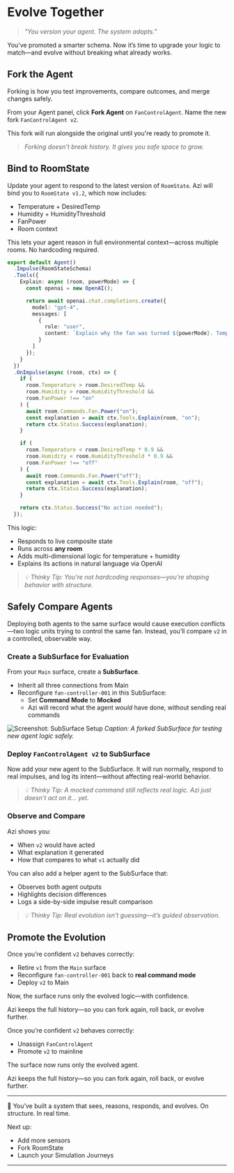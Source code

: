 # Evolve Together

> *"You version your agent. The system adapts."*

You’ve promoted a smarter schema. Now it’s time to upgrade your logic to match—and evolve without breaking what already works.

## Fork the Agent

Forking is how you test improvements, compare outcomes, and merge changes safely.

From your Agent panel, click **Fork Agent** on `FanControlAgent`. Name the new fork `FanControlAgent v2`.

This fork will run alongside the original until you're ready to promote it.

> *Forking doesn’t break history. It gives you safe space to grow.*

## Bind to RoomState

Update your agent to respond to the latest version of `RoomState`. Azi will bind you to `RoomState v1.2`, which now includes:
- Temperature + DesiredTemp
- Humidity + HumidityThreshold
- FanPower
- Room context

This lets your agent reason in full environmental context—across multiple rooms. No hardcoding required.

```ts
export default Agent()
  .Impulse(RoomStateSchema)
  .Tools({
    Explain: async (room, powerMode) => {
      const openai = new OpenAI();

      return await openai.chat.completions.create({
        model: "gpt-4",
        messages: [
          {
            role: "user",
            content: `Explain why the fan was turned ${powerMode}. Temperature was ${room.Temperature}°F (threshold ${room.DesiredTemp}), humidity was ${room.Humidity}% (threshold ${room.HumidityThreshold}), room was ${room.Room}.`
          }
        ]
      });
    }
  })
  .OnImpulse(async (room, ctx) => {
    if (
      room.Temperature > room.DesiredTemp &&
      room.Humidity > room.HumidityThreshold &&
      room.FanPower !== "on"
    ) {
      await room.Commands.Fan.Power("on");
      const explanation = await ctx.Tools.Explain(room, "on");
      return ctx.Status.Success(explanation);
    }

    if (
      room.Temperature < room.DesiredTemp * 0.9 &&
      room.Humidity < room.HumidityThreshold * 0.9 &&
      room.FanPower !== "off"
    ) {
      await room.Commands.Fan.Power("off");
      const explanation = await ctx.Tools.Explain(room, "off");
      return ctx.Status.Success(explanation);
    }

    return ctx.Status.Success("No action needed");
  });
```

This logic:
- Responds to live composite state
- Runs across **any room**
- Adds multi-dimensional logic for temperature + humidity
- Explains its actions in natural language via OpenAI

> *💡 Thinky Tip: You’re not hardcoding responses—you’re shaping behavior with structure.*

## Safely Compare Agents

Deploying both agents to the same surface would cause execution conflicts—two logic units trying to control the same fan. Instead, you’ll compare `v2` in a controlled, observable way.

### Create a SubSurface for Evaluation

From your `Main` surface, create a **SubSurface**.
- Inherit all three connections from Main
- Reconfigure `fan-controller-001` in this SubSurface:
  - Set **Command Mode** to **Mocked**
  - Azi will record what the agent *would* have done, without sending real commands

![Screenshot: SubSurface Setup](PLACEHOLDER_subsurface-setup.png)
*Caption: A forked SubSurface for testing new agent logic safely.*

### Deploy `FanControlAgent v2` to SubSurface

Now add your new agent to the SubSurface.
It will run normally, respond to real impulses, and log its intent—without affecting real-world behavior.

> *💡 Thinky Tip: A mocked command still reflects real logic. Azi just doesn’t act on it... yet.*

### Observe and Compare

Azi shows you:
- When `v2` would have acted
- What explanation it generated
- How that compares to what `v1` actually did

You can also add a helper agent to the SubSurface that:
- Observes both agent outputs
- Highlights decision differences
- Logs a side-by-side impulse result comparison

> *💡 Thinky Tip: Real evolution isn’t guessing—it’s guided observation.*

## Promote the Evolution

Once you’re confident `v2` behaves correctly:
- Retire `v1` from the `Main` surface
- Reconfigure `fan-controller-001` back to **real command mode**
- Deploy `v2` to Main

Now, the surface runs only the evolved logic—with confidence.

Azi keeps the full history—so you can fork again, roll back, or evolve further.

Once you’re confident `v2` behaves correctly:
- Unassign `FanControlAgent`
- Promote `v2` to mainline

The surface now runs only the evolved agent.

Azi keeps the full history—so you can fork again, roll back, or evolve further.

---

🎉 You’ve built a system that sees, reasons, responds, and evolves. On structure. In real time.

Next up:
- Add more sensors
- Fork RoomState
- Launch your Simulation Journeys

---

